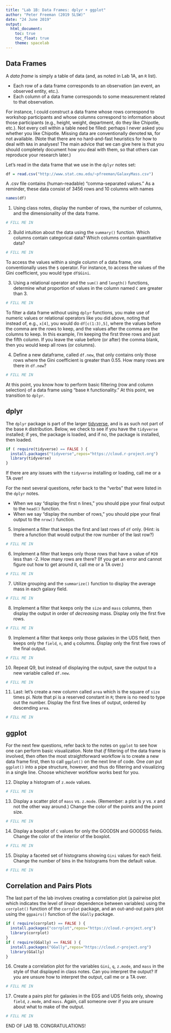 ```yaml
---
title: "Lab 1B: Data Frames: dplyr + ggplot"
author: "Peter Freeman (2019 SLSW)"
date: "24 June 2019"
output: 
  html_document:
    toc: true
    toc_float: true
    theme: spacelab
---
```


## Data Frames

A *data frame* is simply a table of data (and, as noted in Lab 1A, an `R` list).

- Each row of a data frame corresponds to an observation (an event, an observed entity, etc.).
- Each column of a data frame corresponds to some measurement related to that observation.

For instance, I could construct a data frame whose rows correspond to workshop participants and whose columns correspond to information about those participants (e.g., height, weight, department, do they like Chipotle, etc.). Not every cell within a table need be filled: perhaps I never asked you whether you like Chipotle. Missing data are conventionally denoted `NA`, for not available. (Note that there are no hard-and-fast heuristics for how to deal with `NA`s in analyses! The main advice that we can give here is that you should completely document how you deal with them, so that others can reproduce your research later.)

Let's read in the data frame that we use in the `dplyr` notes set:
```r
df = read.csv("http://www.stat.cmu.edu/~pfreeman/GalaxyMass.csv")
```
A .csv file contains (human-readable) "comma-separated values." As a reminder, these data consist of 3456 rows and 10 columns with names
```r
names(df)
```

1. Using class notes, display the number of rows, the number of columns, and the dimensionality of the data frame.
```r
# FILL ME IN
```

2. Build intuition about the data using the `summary()` function. Which columns contain categorical data? Which columns contain quantitative data?
```r
# FILL ME IN
```

To access the values within a single column of a data frame, one conventionally uses the `$` operator. For instance, to access the values of the Gini coefficient, you would type `df$Gini`.

3. Using a relational operator and the `sum()` and `length()` functions, determine what proportion of values in the column named `C` are greater than 3.
```r
# FILL ME IN
```

To filter a data frame without using `dplyr` functions, you make use of numeric values or relational operators like you did above, noting that instead of, e.g., `x[4]`, you would do `df[c(1:3),5]`, where the values before the comma are the rows to keep, and the values after the comma are the columns to keep. In this example, I'm keeping the first three rows and just the fifth column. If you leave the value before (or after) the comma blank, then you would keep all rows (or columns).

4. Define a new dataframe, called `df.new`, that only contains only those rows where the Gini coefficient is greater than 0.55. How many rows are there in `df.new`?
```r
# FILL ME IN
```
At this point, you know how to perform basic filtering (row and column selection) of a data frame using "base `R` functionality." At this point, we transition to `dplyr`.

## dplyr

The `dplyr` package is part of the larger [tidyverse](https:www.tidyverse.org), and is as such not part of the base `R` distribution. Below, we check to see if you have the `tidyverse` installed; if yes, the package is loaded, and if no, the package is installed, then loaded.
```r
if ( require(tidyverse) == FALSE ) {
  install.packages("tidyverse",repos="https://cloud.r-project.org")
  library(tidyverse)
}
```
If there are any issues with the `tidyverse` installing or loading, call me or a TA over!

For the next several questions, refer back to the "verbs" that were listed in the `dplyr` notes. 

- When we say "display the first n lines," you should pipe your final output to the `head()` function.
- When we say "display the number of rows," you should pipe your final output to the `nrow()` function.

5. Implement a filter that keeps the first and last rows of `df` only. (Hint: is there a function that would output the row number of the last row?)
```r
# FILL ME IN
```

6. Implement a filter that keeps only those rows that have a value of `M20` less than -2. How many rows are there? (If you get an error and cannot figure out how to get around it, call me or a TA over.)
```r
# FILL ME IN
```

7. Utilize grouping and the `summarize()` function to display the average mass in each galaxy field.
```r
# FILL ME IN
```

8. Implement a filter that keeps only the `size` and `mass` columns, then display the output in order of *decreasing* mass. Display only the first five rows.
```r
# FILL ME IN
```

9. Implement a filter that keeps only those galaxies in the UDS field, then keeps only the `field`, `n`, and `q` columns. Display only the first five rows of the final output.
```r
# FILL ME IN
```

10. Repeat Q9, but instead of displaying the output, save the output to a new variable called `df.new`.
```r
# FILL ME IN
```

11. Last: let's create a new column called `area` which is the square of `size` times pi. Note that pi is a reserved constant in `R`; there is no need to type out the number. Display the first five lines of output, ordered by descending `area`.
```r
# FILL ME IN
```

## ggplot

For the next few questions, refer back to the notes on `ggplot` to see how one can perform basic visualization. Note that *if* filtering of the data frame is involved, then often the most straightforward workflow is to create a new data frame first, then to call `ggplot()` on the next line of code. One *can* put `ggplot()` into a pipe structure, however, and thus do filtering and visualizing in a single line. Choose whichever workflow works best for you.

12. Display a histogram of `z.mode` values.
```r
# FILL ME IN
```

13. Display a scatter plot of `mass` vs. `z.mode`. (Remember: a plot is $y$ vs. $x$ and not the other way around.) Change the color of the points and the point size.
```r
# FILL ME IN
```

14. Display a boxplot of `C` values for only the GOODSN and GOODSS fields. Change the color of the interior of the boxplot.
```r
# FILL ME IN
```

15. Display a faceted set of histograms showing `Gini` values for each field. Change the number of bins in the histograms from the default value.
```r
# FILL ME IN
```

## Correlation and Pairs Plots

The last part of the lab involves creating a correlation plot (a pairwise plot which indicates the level of *linear* dependence between variables) using the `corrplot()` function of the `corrplot` package, and an out-and-out pairs plot using the `ggpairs()` function of the `GGally` package.
```r
if ( require(corrplot) == FALSE ) {
  install.packages("corrplot",repos="https://cloud.r-project.org")
  library(corrplot)
}
if ( require(GGally) == FALSE ) {
  install.packages("GGally",repos="https://cloud.r-project.org")
  library(GGally)
}
```

16. Create a correlation plot for the variables `Gini`, `q`, `z.mode`, and `mass` in the style of that displayed in class notes. Can you interpret the output? If you are unsure how to interpret the output, call me or a TA over.
```r
# FILL ME IN
```

17. Create a pairs plot for galaxies in the EGS and UDS fields only, showing `field`, `z.mode`, and `mass`. Again, call someone over if you are unsure about what to make of the output.
```r
# FILL ME IN
```

END OF LAB 1B. CONGRATULATIONS!
